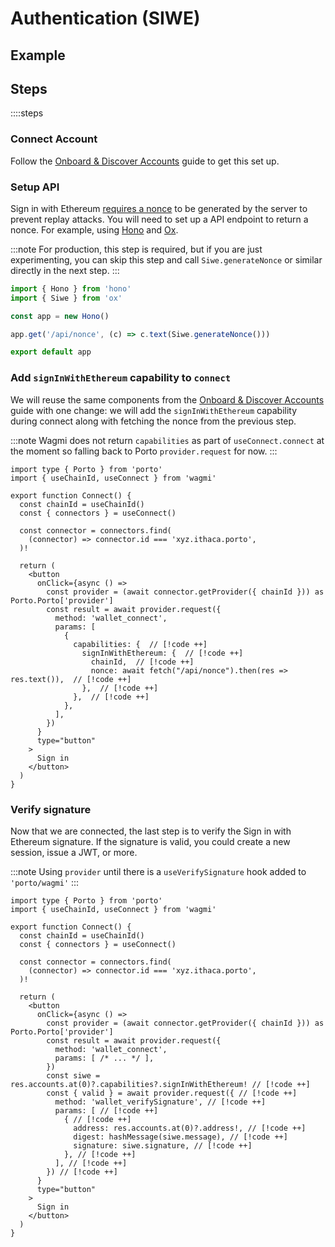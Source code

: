 
# Authentication (SIWE)

## Example

<GuideDemoContainer>
  <Example />
</GuideDemoContainer>

## Steps

::::steps

### Connect Account

Follow the [Onboard & Discover Accounts](/sdk/guides/discover-accounts) guide to get this set up.

### Setup API

Sign in with Ethereum [requires a nonce](https://eips.ethereum.org/EIPS/eip-4361#message-fields) to be generated by the server to prevent replay attacks. You will need to set up a API endpoint to return a nonce. For example, using [Hono](https://hono.dev) and [Ox](https://oxlib.sh).

:::note
For production, this step is required, but if you are just experimenting, you can skip this step and call `Siwe.generateNonce` or similar directly in the next step.
:::

```ts
import { Hono } from 'hono'
import { Siwe } from 'ox'

const app = new Hono()

app.get('/api/nonce', (c) => c.text(Siwe.generateNonce()))

export default app
```

### Add `signInWithEthereum` capability to `connect`

We will reuse the same components from the
[Onboard & Discover Accounts](/sdk/guides/discover-accounts#https://dev.porto.sh/sdk/guides/discover-accounts#display-sign-in-button)
guide with one change: we will add the `signInWithEthereum` capability during connect along with fetching the nonce from the previous step.

:::note
Wagmi does not return `capabilities` as part of `useConnect.connect` at the moment so falling back to Porto `provider.request` for now.
:::

```tsx
import type { Porto } from 'porto'
import { useChainId, useConnect } from 'wagmi'

export function Connect() {
  const chainId = useChainId()
  const { connectors } = useConnect()

  const connector = connectors.find(
    (connector) => connector.id === 'xyz.ithaca.porto',
  )!

  return (
    <button
      onClick={async () =>
        const provider = (await connector.getProvider({ chainId })) as Porto.Porto['provider']
        const result = await provider.request({
          method: 'wallet_connect',
          params: [
            {
              capabilities: {  // [!code ++]
                signInWithEthereum: {  // [!code ++]
                  chainId,  // [!code ++]
                  nonce: await fetch("/api/nonce").then(res => res.text()),  // [!code ++]
                },  // [!code ++]
              },  // [!code ++]
            },
          ],
        })
      }
      type="button"
    >
      Sign in
    </button>
  )
}
```

### Verify signature

Now that we are connected, the last step is to verify the Sign in with Ethereum signature. If the signature is valid, you could create a new session, issue a JWT, or more.

:::note
Using `provider` until there is a `useVerifySignature` hook added to `'porto/wagmi'`
:::

```tsx
import type { Porto } from 'porto'
import { useChainId, useConnect } from 'wagmi'

export function Connect() {
  const chainId = useChainId()
  const { connectors } = useConnect()

  const connector = connectors.find(
    (connector) => connector.id === 'xyz.ithaca.porto',
  )!

  return (
    <button
      onClick={async () =>
        const provider = (await connector.getProvider({ chainId })) as Porto.Porto['provider']
        const result = await provider.request({
          method: 'wallet_connect',
          params: [ /* ... */ ],
        })
        const siwe = res.accounts.at(0)?.capabilities?.signInWithEthereum! // [!code ++]
        const { valid } = await provider.request({ // [!code ++]
          method: 'wallet_verifySignature', // [!code ++]
          params: [ // [!code ++]
            { // [!code ++]
              address: res.accounts.at(0)?.address!, // [!code ++]
              digest: hashMessage(siwe.message), // [!code ++]
              signature: siwe.signature, // [!code ++]
            }, // [!code ++]
          ], // [!code ++]
        }) // [!code ++]
      }
      type="button"
    >
      Sign in
    </button>
  )
}
```

